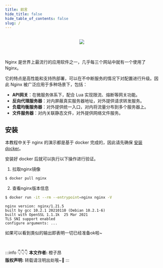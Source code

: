 ```yaml
---
title: 前言
hide_title: false
hide_table_of_contents: false
slug: /
---
```


<br/>

<div align="center">
  <img src={require('./nginx-logo.png').default}></img>
</div>

<br/>
<br/>

Nginx 是世界上最流行的应用软件之一，几乎每三个网站中就有一个使用了 Nginx。

它的特点是高性能和支持热部署，可以在不中断服务的情况下对配置进行升级。因此 Nginx 被广泛应用于多种场景下，包括：

- **API网关**：在微服务体系下，配合 Lua 实现限流、熔断等网关功能。
- **反向代理服务器**：对内屏蔽真实服务器地址，对外提供请求转发服务。
- **负载均衡服务器**：对外提供统一入口，对内将流量分布到多个服务器上。
- **文件服务器**：对内关联静态文件，对外提供网络文件服务。

## 安装

本教程中关于 nginx 的演示都是基于 docker 完成的，因此请先确保 [安装docker](#)。

安装好 docker 后就可以执行以下操作进行验证。

1. 拉取nginx镜像

```bash
$ docker pull nginx
```

2. 查看nginx版本信息

```bash
$ docker run -it --rm --entrypoint=nginx nginx -V
```

```text title="版本信息"
nginx version: nginx/1.21.5
built by gcc 10.2.1 20210110 (Debian 10.2.1-6)
built with OpenSSL 1.1.1k  25 Mar 2021
TLS SNI support enabled
configure arguments: ...
```

如果可以看到类似的输出即表明一切已经准备ok啦~


<br/>

:::info 👇👇👇
**本文作者:** 橙子昂 <br/>
**版权声明:** 转载请注明出处哦~👮‍
:::
